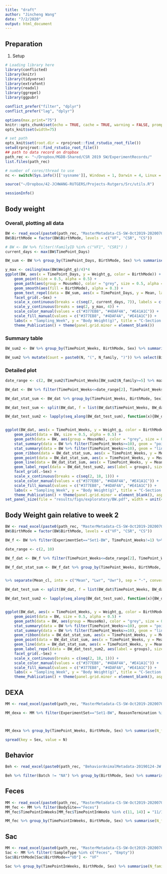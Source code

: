 ```yaml
---
title: "draft"
author: "Jincheng Wang"
date: "7/2/2020"
output: html_document
---
```


## Preparation
1. Setup
```r
# Loading library here
library(conflicted)
library(knitr)
library(tidyverse)
library(extrafont)
library(readxl)
library(ggrepel)
library(ggpubr)

conflict_prefer("filter", "dplyr")
conflict_prefer("lag", "dplyr")

options(max.print="75")
knitr::opts_chunk$set(echo = TRUE, cache = TRUE, warning = FALSE, prompt=FALSE, tidy = TRUE, comment = NA, message = FALSE)
opts_knit$set(width=75)

# set path
opts_knit$set(root.dir = rprojroot::find_rstudio_root_file())
setwd(rprojroot::find_rstudio_root_file())
## path to data record on dropbox
path_rec <- "~/Dropbox/MGDB-Shared/CSR 2019 SW/ExperimentRecords/"
list.files(path_rec)

# number of cores/thread to use
nc <- switch(Sys.info()[['sysname']], Windows = 1, Darwin = 4, Linux = 12)

source("~/Dropbox/42-JCHWANG-RUTGERS/Projects-Rutgers/Src/utils.R")

sessionInfo()
```

## Body weight
### Overall, plotting all data
```r
BW <- read_excel(paste0(path_rec, "MasterMetadata-CS-SW-Oct2019-20200701-JW.xlsx"), sheet = "BodyWeightRecords") %>% filter(!is.na(Weight_g))
BW$BirthMode = factor(BW$BirthMode, levels = c("VF", "CSR", "CS"))

# BW <- BW %>% filter(!FamilyID %in% c("VF1", "CSR1") )
current_days <- max(BW$TimePoint_Days)

BW_sum <- BW %>% group_by(TimePoint_Days, BirthMode, Sex) %>% summarise(N = n(), Mean = mean(Weight_g), SE = sd(Weight_g)/sqrt(N-1))

y_max <- ceiling(max(BW$Weight_g)/4)*4
ggplot(BW, aes(x = TimePoint_Days, y = Weight_g, color = BirthMode)) +
    geom_point(size = 0.5, alpha = 0.5) +
    geom_path(aes(group = MouseNo), color = "grey", size = 0.5, alpha = 0.5) +
    geom_smooth(aes(fill = BirthMode), alpha = 0.3) +
    geom_text_repel(data = BW_sum, aes(x = TimePoint_Days, y = Mean, label = N), size = 4, show.legend = F) +
    facet_grid(.~Sex) +
    scale_x_continuous(breaks = c(seq(7, current_days, 7)), labels = c(seq(7, current_days, 7))/7) + 
    scale_y_continuous(breaks = seq(2, y_max, 4)) +
    scale_color_manual(values = c("#377EB8", "#4DAF4A", "#E41A1C")) +
    scale_fill_manual(values = c("#377EB8", "#4DAF4A", "#E41A1C")) +
    labs(x = "Sampling_Week", y = "Body Weight(g)", title = "C-Section Restoration Project - Body Weight Plots-AllData") +
    theme_Publication() + theme(panel.grid.minor = element_blank())
```

### Summary table
```r
BW_sum2 <- BW %>% group_by(TimePoint_Weeks, BirthMode, Sex) %>% summarise(N = n(), N_batch = unique(Batch) %>% length, N_family = unique(FamilyNo) %>% length(), Mean = mean(Weight_g), SE = sd(Weight_g)/sqrt(N))

BW_sum2 %>% mutate(Count = paste0(N, "(", N_family, ")")) %>% select(BirthMode, Sex, TimePoint_Weeks, Count) %>% spread(key = TimePoint_Weeks, value = Count) %>% View
```

### Detailed plot
```r
date_range <- c(2, BW_sum2$TimePoint_Weeks[BW_sum2$N_family>=5] %>% max)

BW_dat <- BW %>% filter(TimePoint_Weeks<=date_range[2], TimePoint_Weeks>=date_range[1])

BW_dat_stat_sum <- BW_dat %>% group_by(TimePoint_Weeks, BirthMode, Sex) %>% summarise(Mean_cl = Hmisc::smean.cl.normal(x = Weight_g) %>% paste(collapse = "-"), N = n()) %>% separate(Mean_cl, into = c("Mean", "Lwr", "Uwr"), sep = "-", convert = T) %>% ungroup

BW_dat_test_sum <- split(BW_dat, f = list(BW_dat$TimePoint_Weeks, BW_dat$Sex)) %>% lapply(., function(x){(aov(Weight_g ~ BirthMode, data = x) %>% agricolae::duncan.test(trt = "BirthMode", console = T))$groups %>% rownames_to_column(var = "BirthMode")})

BW_dat_test_sum2 <- lapply(seq_along(BW_dat_test_sum), function(x){BW_dat_test_sum[[x]] %>% mutate(Weeks_sex = names(BW_dat_test_sum)[[x]]) %>% separate(Weeks_sex, into = c("TimePoint_Weeks", "Sex"), sep = "\\.")}) %>% do.call("rbind",.) %>% mutate(TimePoint_Weeks = as.numeric(TimePoint_Weeks))


ggplot(BW_dat, aes(x = TimePoint_Weeks, y = Weight_g, color = BirthMode)) +
    geom_point(data = BW, size = 0.5, alpha = 0.5) +
    geom_path(data = BW, aes(group = MouseNo), color = "grey", size = 0.5, alpha = 0.5) +
    stat_summary(data = BW %>% filter(TimePoint_Weeks>=10), geom = "point", fun = "mean", size = 1) +
    stat_summary(data = BW %>% filter(TimePoint_Weeks>=10), geom = "line", fun = "mean", linetype = "dashed") +
    geom_ribbon(data = BW_dat_stat_sum, aes(x = TimePoint_Weeks, y = Mean, ymin = Lwr, ymax = Uwr, fill = BirthMode), alpha = 0.3) +
    geom_point(data = BW_dat_stat_sum, aes(x = TimePoint_Weeks, y = Mean), size = 1.5) +
    geom_line(data = BW_dat_stat_sum, aes(x = TimePoint_Weeks, y = Mean)) +
    geom_label_repel(data = BW_dat_test_sum2, aes(label = groups), size = 6/.pt, label.padding = 0.1) +
    facet_grid(.~Sex) +
    scale_x_continuous(breaks = c(seq(2, 18, 1))) + 
    scale_color_manual(values = c("#377EB8", "#4DAF4A", "#E41A1C")) +
    scale_fill_manual(values = c("#377EB8", "#4DAF4A", "#E41A1C")) +
    labs(x = "Sampling_Week", y = "Body Weight(g)", title = "C-Section Restoration Project - Body Weight", subtitle = str_wrap("Mean and 95% CI were plotted between week 2 and 10; ANOVA test with duncan's multiple range tests were performed at each week between week 2 and 10. After week 10, only mean of each group was plotted due to very low sample size", width = 120)) +
    theme_Publication() + theme(panel.grid.minor = element_blank(), aspect.ratio = 0.8, plot.title = element_text(hjust = 0))
set_panel_size(file = "results/figs/exploratory/BW.pdf", width = unit(4, "in"), height = unit(3.2, "in"), useDingbats = F)
```

## Body Weight gain relative to week 2
```r
BW <- read_excel(paste0(path_rec, "MasterMetadata-CS-SW-Oct2019-20200701-JW.xlsx"), sheet = "BodyWeightRecords") %>% filter(!is.na(Weight_g))
BW$BirthMode = factor(BW$BirthMode, levels = c("VF", "CSR", "CS"))

BW_f <- BW %>% filter(ExperimentSet=="Set1-BW", TimePoint_Weeks!=1) %>% arrange(TimePoint_Weeks) %>% group_by(MouseID) %>% mutate(Weight_gain = Weight_g - Weight_g[1])

date_range <- c(2, 10)

BW_f_dat <- BW_f %>% filter(TimePoint_Weeks<=date_range[2], TimePoint_Weeks>=date_range[1])

BW_f_dat_stat_sum <- BW_f_dat %>% group_by(TimePoint_Weeks, BirthMode, Sex) %>% summarise(Mean_cl = Hmisc::smean.cl.normal(x = Weight_gain) %>% paste(collapse = "-"), N = n()) 


%>% separate(Mean_cl, into = c("Mean", "Lwr", "Uwr"), sep = "-", convert = T) %>% ungroup

BW_dat_test_sum <- split(BW_dat, f = list(BW_dat$TimePoint_Weeks, BW_dat$Sex)) %>% lapply(., function(x){(aov(Weight_g ~ BirthMode, data = x) %>% agricolae::duncan.test(trt = "BirthMode", console = T))$groups %>% rownames_to_column(var = "BirthMode")})

BW_dat_test_sum2 <- lapply(seq_along(BW_dat_test_sum), function(x){BW_dat_test_sum[[x]] %>% mutate(Weeks_sex = names(BW_dat_test_sum)[[x]]) %>% separate(Weeks_sex, into = c("TimePoint_Weeks", "Sex"), sep = "\\.")}) %>% do.call("rbind",.) %>% mutate(TimePoint_Weeks = as.numeric(TimePoint_Weeks))


ggplot(BW_dat, aes(x = TimePoint_Weeks, y = Weight_g, color = BirthMode)) +
    geom_point(data = BW, size = 0.5, alpha = 0.5) +
    geom_path(data = BW, aes(group = MouseNo), color = "grey", size = 0.5, alpha = 0.5) +
    stat_summary(data = BW %>% filter(TimePoint_Weeks>=10), geom = "point", fun = "mean", size = 1) +
    stat_summary(data = BW %>% filter(TimePoint_Weeks>=10), geom = "line", fun = "mean", linetype = "dashed") +
    geom_ribbon(data = BW_dat_stat_sum, aes(x = TimePoint_Weeks, y = Mean, ymin = Lwr, ymax = Uwr, fill = BirthMode), alpha = 0.3) +
    geom_point(data = BW_dat_stat_sum, aes(x = TimePoint_Weeks, y = Mean), size = 1.5) +
    geom_line(data = BW_dat_stat_sum, aes(x = TimePoint_Weeks, y = Mean)) +
    geom_label_repel(data = BW_dat_test_sum2, aes(label = groups), size = 6/.pt, label.padding = 0.1) +
    facet_grid(.~Sex) +
    scale_x_continuous(breaks = c(seq(2, 18, 1))) + 
    scale_color_manual(values = c("#377EB8", "#4DAF4A", "#E41A1C")) +
    scale_fill_manual(values = c("#377EB8", "#4DAF4A", "#E41A1C")) +
    labs(x = "Sampling_Week", y = "Body Weight(g)", title = "C-Section Restoration Project - Body Weight", subtitle = str_wrap("Mean and 95% CI were plotted between week 2 and 10; ANOVA test with duncan's multiple range tests were performed at each week between week 2 and 10. After week 10, only mean of each group was plotted due to very low sample size", width = 120)) +
    theme_Publication() + theme(panel.grid.minor = element_blank(), aspect.ratio = 0.8, plot.title = element_text(hjust = 0))

```


## DEXA
```r
MM <- read_excel(paste0(path_rec, "MasterMetadata-CS-SW-Oct2019-20200701-JW.xlsx"), sheet = "MouseMetadata")

MM_dexa <- MM %>% filter(ExperimentSet=="Set1-BW", ReasonTermination %in% c("DEXA", "Week18Termination")) %>% mutate(TimePoint_Weeks = ifelse(ReasonTermination=="DEXA", 6, 18))



MM_dexa %>% group_by(TimePoint_Weeks, BirthMode, Sex) %>% summarise(N_family = length(unique(FamilyID)), N = length(unique(MouseID))) %>% mutate(Count = paste0(N, " (", N_family, ")")) %>% select(BirthMode, Sex, TimePoint_Weeks, Count) %>% spread(key = TimePoint_Weeks, value = Count) %>% View

spread(key = Sex, value = N)
```

## Behavior
```r
Beh <- read_excel(paste0(path_rec, "BehaviorAnimalMetadata-20190124-JW.xlsx"))

Beh %>% filter(Batch != "NA") %>% group_by(BirthMode, Sex) %>% summarise(N_family = length(unique(FamilyID)), N = length(unique(MouseNo))) %>%  mutate(Count = paste0(N, " (", N_family, ")")) 
```

## Feces

```r
MM <- read_excel(paste0(path_rec, "MasterMetadata-CS-SW-Oct2019-20200701-JW.xlsx"), sheet = "SampleMetadata")
MM_fec <- MM %>% filter(BodySite=="Feces")
MM_fec$TimePointInWeeks[MM_fec$TimePointInWeeks %in% c(11, 14)] = "11/14"

MM_fec %>% group_by(TimePointInWeeks, BirthMode, Sex) %>% summarise(N_family = length(unique(FamilyID)), N = length(unique(MouseID))) %>% mutate(Count = paste0(N, " (", N_family, ")")) %>% select(BirthMode, Sex, TimePointInWeeks, Count) %>% spread(key = TimePointInWeeks, value = Count) %>% View
```

## Sac
```r
MM <- read_excel(paste0(path_rec, "MasterMetadata-CS-SW-Oct2019-20200701-JW.xlsx"), sheet = "SampleMetadata")
Sac <- MM %>% filter(!SampleType %in% c("Feces", "Empty"))
Sac$BirthMode[Sac$BirthMode=="VD"] <- "VF"

Sac %>% group_by(TimePointInWeeks, BirthMode, Sex) %>% summarise(N_family = length(unique(FamilyID)), N = length(unique(MouseID))) %>% mutate(Count = paste0(N, " (", N_family, ")")) %>% select(BirthMode, Sex, TimePointInWeeks, Count) %>% spread(key = TimePointInWeeks, value = Count) %>% View

```


